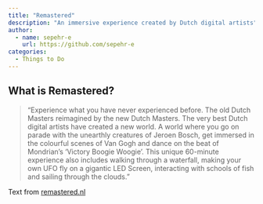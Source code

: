 ```yaml
---
title: "Remastered"
description: "An immersive experience created by Dutch digital artists"
author:
  - name: sepehr-e
    url: https://github.com/sepehr-e
categories:
  - Things to Do
---
```


## What is Remastered?

> "Experience what you have never experienced before. The old Dutch Masters reimagined by the new Dutch Masters. The very best Dutch digital artists have created a new world. A world where you go on parade with the unearthly creatures of Jeroen Bosch, get immersed in the colourful scenes of Van Gogh and dance on the beat of Mondrian’s ‘Victory Boogie Woogie’.
This unique 60-minute experience also includes walking through a waterfall, making your own UFO fly on a gigantic LED Screen, interacting with schools of fish and sailing through the clouds."

Text from [remastered.nl](https://remastered.nl/en/home/)
